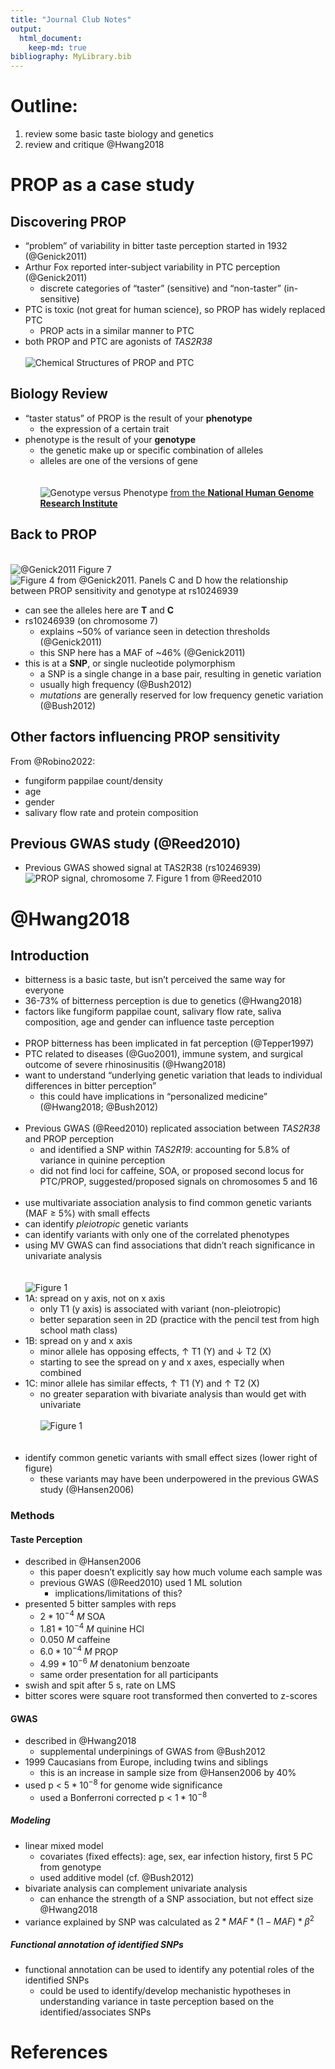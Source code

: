 ```yaml
---
title: "Journal Club Notes"
output: 
  html_document:
    keep-md: true
bibliography: MyLibrary.bib
---
```


# Outline:

1.  review some basic taste biology and genetics  
2.  review and critique @Hwang2018  

# PROP as a case study  

## Discovering PROP  

-   "problem" of variability in bitter taste perception started in 1932 (@Genick2011)  
-   Arthur Fox reported inter-subject variability in PTC perception (@Genick2011)  
    -   discrete categories of "taster" (sensitive) and "non-taster" (in-sensitive)  
-   PTC is toxic (not great for human science), so PROP has widely replaced PTC  
    -   PROP acts in a similar manner to PTC
-   both PROP and PTC are agonists of *TAS2R38*
\
\
![Chemical Structures of PROP and PTC](C:/Users/Matthiew/Documents/Research/Candidacy/JournalClub/CandidacyJournalClub/PROP-PTC.jpeg)
\

## Biology Review
- "taster status" of PROP is the result of your **phenotype**
  + the expression of a certain trait
- phenotype is the result of your **genotype**  
  + the genetic make up or specific combination of alleles
  + alleles are one of the versions of gene  
\
\
![Genotype versus Phenotype](C:/Users/Matthiew/Documents/Research/Candidacy/JournalClub/CandidacyJournalClub/Genotype.jpg)
[from the **National Human Genome Research Institute**](https://www.genome.gov/genetics-glossary/genotype)
\ 
  
## Back to PROP
\
![@Genick2011 Figure 7](C:/Users/Matthiew/Documents/Research/Candidacy/JournalClub/CandidacyJournalClub/Genick2011-Fig7.png)
![Figure 4 from @Genick2011. Panels C and D how the relationship between PROP sensitivity and genotype at rs10246939](C:/Users/Matthiew/Documents/Research/Candidacy/JournalClub/CandidacyJournalClub/Genick2011-Fig4.png)
\

- can see the alleles here are **T** and **C**    
- rs10246939 (on chromosome 7)
  + explains ~50% of variance seen in detection thresholds (@Genick2011)  
  + this SNP here has a MAF of ~46% (@Genick2011)
- this is at a **SNP**, or single nucleotide polymorphism  
  + a SNP is a single change in a base pair, resulting in genetic variation  
  + usually high frequency (@Bush2012)  
  + *mutations* are generally reserved for low frequency genetic variation (@Bush2012)

## Other factors influencing PROP sensitivity   
From @Robino2022:  

  -   fungiform pappilae count/density
  -   age
  -   gender
  -   salivary flow rate and protein composition
  
## Previous GWAS study (@Reed2010)
-   Previous GWAS showed signal at TAS2R38 (rs10246939)
\
![PROP signal, chromosome 7. Figure 1 from @Reed2010](https://oup.silverchair-cdn.com/oup/backfile/Content_public/Journal/hmg/19/21/10.1093_hmg_ddq324/1/ddq32401.jpeg?Expires=1741366531&Signature=BY8XsJBxFQKh~cPYTagz7iRR5w-pVch9GBHdvImEDK~Dn9GJlHU9o~UXzd1rT6VQNDanx1PWqKq09ubsyke9EDCVe1-rhsBCvTWrpOUk8ev0RiuRAsoY4KePIEqOrOrSP0R5yD1iBdjX1nLBqRtyC7PT3xpiC80YreDZYRVAm9NQ41bgoMCf4wElbu5IK3wkdbrxlDZrlmxORdbc7oZzWx6tuod1kP10cFftFhe9QGfj~th1ueT2R5wclWhk0f97t3QxN8Rafux8OXhWhsNfpnSll6PjxRcU1KJiu8KRjCfajzKOYJSUOrfxxVfLmkxK6VLo2-ylXEAjCGDDSZLygA__&Key-Pair-Id=APKAIE5G5CRDK6RD3PGA)
\

# @Hwang2018

## Introduction  

-   bitterness is a basic taste, but isn't perceived the same way for everyone
-   36-73% of bitterness perception is due to genetics (@Hwang2018)
-   factors like fungiform pappilae count, salivary flow rate, saliva composition, age and gender can influence taste perception  
\
-   PROP bitterness has been implicated in fat perception (@Tepper1997)\
-   PTC related to diseases (@Guo2001), immune system, and surgical outcome of severe rhinosinusitis (@Hwang2018)  
-   want to understand "underlying genetic variation that leads to individual differences in bitter perception"
    -   this could have implications in "personalized medicine" (@Hwang2018; @Bush2012)  
\
-   Previous GWAS (@Reed2010) replicated association between *TAS2R38* and PROP perception
    -   and identified a SNP within *TAS2R19*: accounting for 5.8% of variance in quinine perception  
    -   did not find loci for caffeine, SOA, or proposed second locus for PTC/PROP, suggested/proposed signals on chromosomes 5 and 16  
\
-   use multivariate association analysis to find common genetic variants (MAF $\ge$ 5%) with small effects\
-   can identify *pleiotropic* genetic variants
-   can identify variants with only one of the correlated phenotypes
-   using MV GWAS can find associations that didn't reach significance in univariate analysis  
\
\
![**Figure 1**](https://media.springernature.com/full/springer-static/image/art%3A10.1186%2Fs12864-018-5058-2/MediaObjects/12864_2018_5058_Fig1_HTML.png?as=webp)
\
-   1A: spread on y axis, not on x axis
    -   only T1 (y axis) is associated with variant (non-pleiotropic)
    -   better separation seen in 2D (practice with the pencil test from high school math class)
-   1B: spread on y and x axis
    -   minor allele has opposing effects, $\uparrow$ T1 (Y) and $\downarrow$ T2 (X)
    -   starting to see the spread on y and x axes, especially when combined
-   1C: minor allele has similar effects, $\uparrow$ T1 (Y) and $\uparrow$ T2 (X)
    -   no greater separation with bivariate analysis than would get with univariate
\
\
![**Figure 1**](https://cdn.ncbi.nlm.nih.gov/pmc/blobs/6e2a/3531285/2e868bea85f6/pcbi.1002822.g001.jpg)  
\
\
-   identify common genetic variants with small effect sizes (lower right of figure)
    -   these variants may have been underpowered in the previous GWAS study (@Hansen2006)  

### Methods

#### Taste Perception

-   described in @Hansen2006
    -   this paper doesn't explicitly say how much volume each sample was
    -   previous GWAS (@Reed2010) used 1 ML solution
        -   implications/limitations of this?
-   presented 5 bitter samples with reps
    -   $2*10^{-4}\ M$ SOA
    -   $1.81*10^{-4}\ M$ quinine HCl
    -   $0.050 \ M$ caffeine
    -   $6.0*10^{-4}\ M$ PROP
    -   $4.99*10^{-6}\ M$ denatonium benzoate
    -   same order presentation for all participants
-   swish and spit after 5 s, rate on LMS
-   bitter scores were square root transformed then converted to z-scores

#### GWAS

-   described in @Hwang2018
    -   supplemental underpinings of GWAS from @Bush2012
-   1999 Caucasians from Europe, including twins and siblings
    -   this is an increase in sample size from @Hansen2006 by 40%
-   used p \< $5 * 10^{-8}$ for genome wide significance
    -   used a Bonferroni corrected p \< $1*10^{-8}$

##### Modeling

-   linear mixed model
    -   covariates (fixed effects): age, sex, ear infection history, first 5 PC from genotype
    -   used additive model (cf. @Bush2012)
-   bivariate analysis can complement univariate analysis
    -   can enhance the strength of a SNP association, but not effect size @Hwang2018
-   variance explained by SNP was calculated as $2* MAF* (1-MAF)* \beta^2$

##### Functional annotation of identified SNPs

-   functional annotation can be used to identify any potential roles of the identified SNPs
    -   could be used to identify/develop mechanistic hypotheses in understanding variance in taste perception based on the identified/associates SNPs


# References
